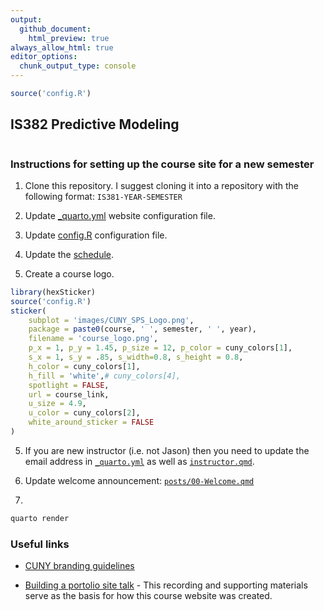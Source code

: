 ```yaml
---
output:
  github_document:
    html_preview: true
always_allow_html: true
editor_options: 
  chunk_output_type: console
---
```


```r
source('config.R')
```

## IS382 Predictive Modeling

```r

```

### Instructions for setting up the course site for a new semester

1. Clone this repository. I suggest cloning it into a repository with the following format: `IS381-YEAR-SEMESTER`

1. Update [_quarto.yml](_quarto.yml) website configuration file.

2. Update [config.R](config.R) configuration file.

3. Update the [schedule](Schedule.xlsx).

4. Create a course logo.

```r
library(hexSticker)
source('config.R')
sticker(
	subplot = 'images/CUNY_SPS_Logo.png',
	package = paste0(course, ' ', semester, ' ', year),
	filename = 'course_logo.png',
	p_x = 1, p_y = 1.45, p_size = 12, p_color = cuny_colors[1],	
	s_x = 1, s_y = .85, s_width=0.8, s_height = 0.8,
	h_color = cuny_colors[1],
	h_fill = 'white',# cuny_colors[4],
	spotlight = FALSE,
	url = course_link,
	u_size = 4.9,
	u_color = cuny_colors[2],
	white_around_sticker = FALSE
)
```

5. If you are new instructor (i.e. not Jason) then you need to update the email address in [`_quarto.yml`](_quarto.yml) as well as [`instructor.qmd`](instructor.qmd).

6. Update welcome announcement: [`posts/00-Welcome.qmd`](posts/00-Welcome.qmd)


7. 


```bash
quarto render
```


### Useful links

* [CUNY branding guidelines](https://www.cuny.edu/wp-content/uploads/sites/4/page-assets/about/administration/offices/communications-marketing/university-identity/campus-logos/28283961_2-CUNY-SPS-Style-guide_110221_onepgr-2.pdf)

* [Building a portolio site talk](https://bryer.org/posts/2025-02-19-Github_Portfolio.html) - This recording and supporting materials serve as the basis for how this course website was created.

